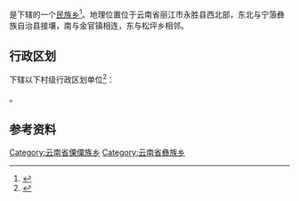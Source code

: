 {{中国乡级行政区|53/07/22/207/000}}

'''{{PAGENAMEBASE}}'''是{{PRC admin/fullname|53/07/22/207/000|3}}下辖的一个[[民族乡|民族乡]]<ref>{{PRC admin/ref sgc|{{PRC admin/parent|53/07/22/207/000}}}}</ref>。地理位置位于云南省丽江市永胜县西北部，东北与宁蒗彝族自治县接壤，南与金官镇相连，东与松坪乡相邻。

== 行政区划 ==
{{PAGENAMEBASE}}下辖以下村级行政区划单位<ref>{{PRC admin/ref sgc|53/07/22/207/000}}</ref>：

{{PRC admin/children|53/07/22/207/000}}。

== 参考资料 ==
{{reflist}}

{{云南行政区划小作品}}
{{PRC admin/navcat|53/07/22/207/000}}
[[Category:云南省傈僳族乡|Category:云南省傈僳族乡]]
[[Category:云南省彝族乡|Category:云南省彝族乡]]